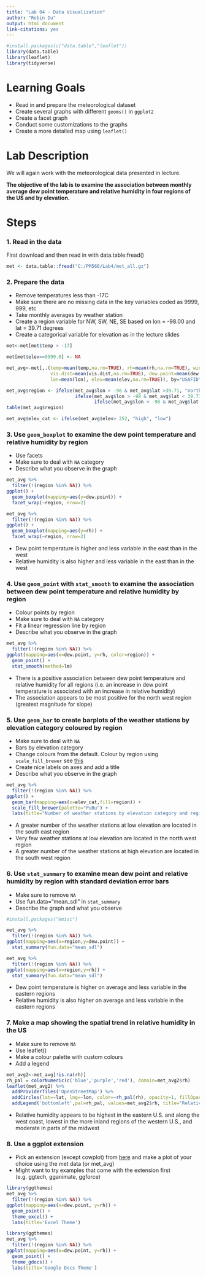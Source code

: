 ```yaml
---
title: "Lab 04 - Data Visualization"
author: "Robin Du"
output: html_document
link-citations: yes
---
```




```r
#install.packages(c("data.table","leaflet"))
library(data.table)
library(leaflet)
library(tidyverse)
```

# Learning Goals

- Read in and prepare the meteorological dataset
- Create several graphs with different `geoms()` in `ggplot2`
- Create a facet graph
- Conduct some customizations to the graphs
- Create a more detailed map using `leaflet()`


# Lab Description

We will again work with the meteorological data presented in lecture.

**The objective of the lab is to examine the association between monthly average dew point temperature and relative humidity in four regions of the US and by elevation.**

# Steps

### 1. Read in the data

First download and then read in with data.table:fread()

```r
met <- data.table::fread("C:/PM566/Lab4/met_all.gz")
```

### 2. Prepare the data

- Remove temperatures less than -17C
- Make sure there are no missing data in the key variables coded as 9999, 999, etc
- Take monthly averages by weather station
- Create a region variable for NW, SW, NE, SE based on lon = -98.00 and lat = 39.71 degrees
- Create a categorical variable for elevation as in the lecture slides

```r
met<-met[met$temp > -17]

met[met$elev==9999.0] <- NA

met_avg<-met[,.(temp=mean(temp,na.rm=TRUE), rh=mean(rh,na.rm=TRUE), wind.sp=mean(wind.sp,na.rm=TRUE),
                vis.dist=mean(vis.dist,na.rm=TRUE), dew.point=mean(dew.point,na.rm=TRUE), lat=mean(lat),
                lon=mean(lon), elev=mean(elev,na.rm=TRUE)), by="USAFID"]

met_avg$region <- ifelse(met_avg$lon > -98 & met_avg$lat >39.71, "north east",
                         ifelse(met_avg$lon > -98 & met_avg$lat < 39.71, "south east",
                                ifelse(met_avg$lon < -98 & met_avg$lat >39.71, "north west", "south west")))
table(met_avg$region)

met_avg$elev_cat <- ifelse(met_avg$elev> 252, "high", "low")
```

### 3. Use `geom_boxplot` to examine the dew point temperature and relative humidity by region

- Use facets
- Make sure to deal with `NA` category
- Describe what you observe in the graph

```r
met_avg %>%
  filter(!(region %in% NA)) %>%
ggplot() +
  geom_boxplot(mapping=aes(y=dew.point)) + 
  facet_wrap(~region, nrow=2)

met_avg %>%
  filter(!(region %in% NA)) %>%
ggplot() +
  geom_boxplot(mapping=aes(y=rh)) + 
  facet_wrap(~region, nrow=2)
```
 
 - Dew point temperature is higher and less variable in the east than in the west
 - Relative humidity is also higher and less variable in the east than in the west

### 4. Use `geom_point` with `stat_smooth` to examine the association between dew point temperature and relative humidity by region

- Colour points by region
- Make sure to deal with `NA` category
- Fit a linear regression line by region
- Describe what you observe in the graph

```r
met_avg %>%
  filter(!(region %in% NA)) %>%
ggplot(mapping=aes(x=dew.point, y=rh, color=region)) +
  geom_point() +
  stat_smooth(method=lm)
```

- There is a positive association between dew point temperature and relative humidity for all regions (i.e. an increase in dew point temperature is associated with an increase in relative humidity)
- The association appears to be most positive for the north west region (greatest magnitude for slope)

### 5. Use `geom_bar` to create barplots of the weather stations by elevation category coloured by region

- Make sure to deal with `NA`
- Bars by elevation category
- Change colours from the default. Colour by region using `scale_fill_brewer` see [this](http://rstudio-pubs-static.s3.amazonaws.com/5312_98fc1aba2d5740dd849a5ab797cc2c8d.html)
- Create nice labels on axes and add a title
- Describe what you observe in the graph

```r
met_avg %>%
  filter(!(region %in% NA)) %>%
ggplot() +
  geom_bar(mapping=aes(x=elev_cat,fill=region)) +
  scale_fill_brewer(palette="PuBu") +
  labs(title="Number of weather stations by elevation category and region",x="Elevation category",y="Count")
```

- A greater number of the weather stations at low elevation are located in the south east region
- Very few weather stations at low elevation are located in the north west region
- A greater number of the weather stations at high elevation are located in the south west region

### 6. Use `stat_summary` to examine mean dew point and relative humidity by region with standard deviation error bars

- Make sure to remove `NA`
- Use fun.data="mean_sdl" in `stat_summary`
- Describe the graph and what you observe

```r
#install.packages("Hmisc")

met_avg %>%
  filter(!(region %in% NA)) %>%
ggplot(mapping=aes(x=region,y=dew.point)) +
  stat_summary(fun.data="mean_sdl")

met_avg %>%
  filter(!(region %in% NA)) %>%
ggplot(mapping=aes(x=region,y=rh)) +
  stat_summary(fun.data="mean_sdl")
```


- Dew point temperature is higher on average and less variable in the eastern regions
- Relative humidity is also higher on average and less variable in the eastern regions

### 7. Make a map showing the spatial trend in relative humidity in the US

- Make sure to remove `NA`
- Use leaflet()
- Make a colour palette with custom colours
- Add a legend

```r
met_avg2<-met_avg[!is.na(rh)]
rh_pal = colorNumeric(c('blue','purple','red'), domain=met_avg2$rh)
leaflet(met_avg2) %>%
  addProviderTiles('OpenStreetMap') %>%
  addCircles(lat=~lat, lng=~lon, color=~rh_pal(rh), opacity=1, fillOpacity=1, radius=500) %>%
  addLegend('bottomleft',pal=rh_pal, values=met_avg2$rh, title="Relative Humidity", opacity=1)
```


- Relative humidity appears to be highest in the eastern U.S. and along the west coast, lowest in the more inland regions of the western U.S., and moderate in parts of the midwest

### 8. Use a ggplot extension

- Pick an extension (except cowplot) from [here](https://exts.ggplot2.tidyverse.org/gallery/) and make a plot of your choice using the met data (or met_avg)
- Might want to try examples that come with the extension first (e.g. ggtech, gganimate, ggforce)

```r
library(ggthemes)
met_avg %>%
  filter(!(region %in% NA)) %>%
ggplot(mapping=aes(x=dew.point, y=rh)) +
  geom_point() +
  theme_excel() +
  labs(title='Excel Theme')

library(ggthemes)
met_avg %>%
  filter(!(region %in% NA)) %>%
ggplot(mapping=aes(x=dew.point, y=rh)) +
  geom_point() +
  theme_gdocs() +
  labs(title='Google Docs Theme')
```